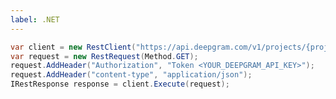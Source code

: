 ---
label: .NET
---

```csharp
var client = new RestClient("https://api.deepgram.com/v1/projects/{project_id}/usage");
var request = new RestRequest(Method.GET);
request.AddHeader("Authorization", "Token <YOUR_DEEPGRAM_API_KEY>");
request.AddHeader("content-type", "application/json");
IRestResponse response = client.Execute(request);
```
